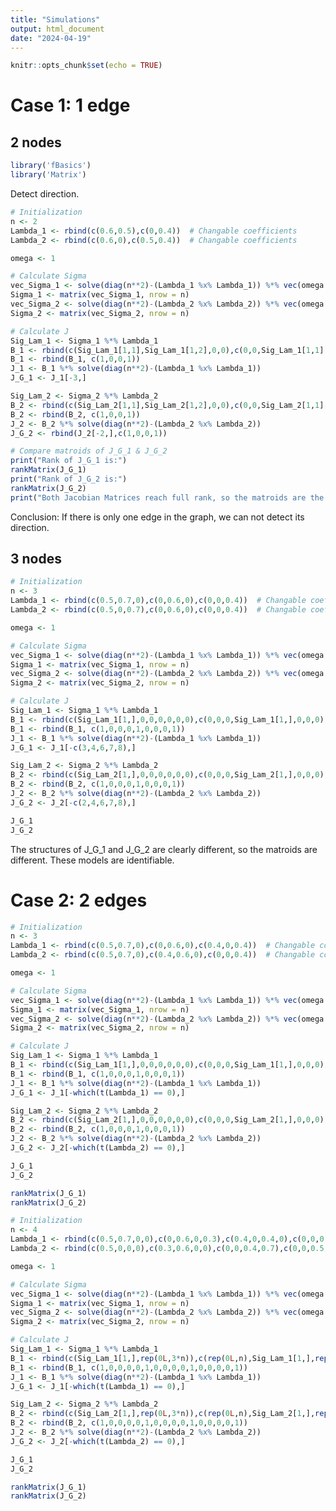```yaml
---
title: "Simulations"
output: html_document
date: "2024-04-19"
---
```


```r
knitr::opts_chunk$set(echo = TRUE)
```

# Case 1: 1 edge

## 2 nodes

```r
library('fBasics')
library('Matrix')
```


Detect direction.
```r
# Initialization
n <- 2
Lambda_1 <- rbind(c(0.6,0.5),c(0,0.4))  # Changable coefficients
Lambda_2 <- rbind(c(0.6,0),c(0.5,0.4))  # Changable coefficients

omega <- 1

# Calculate Sigma
vec_Sigma_1 <- solve(diag(n**2)-(Lambda_1 %x% Lambda_1)) %*% vec(omega * diag(n))
Sigma_1 <- matrix(vec_Sigma_1, nrow = n)
vec_Sigma_2 <- solve(diag(n**2)-(Lambda_2 %x% Lambda_2)) %*% vec(omega * diag(n))
Sigma_2 <- matrix(vec_Sigma_2, nrow = n)

# Calculate J
Sig_Lam_1 <- Sigma_1 %*% Lambda_1
B_1 <- rbind(c(Sig_Lam_1[1,1],Sig_Lam_1[1,2],0,0),c(0,0,Sig_Lam_1[1,1],Sig_Lam_1[1,2]),c(Sig_Lam_1[2,1],Sig_Lam_1[2,2],0,0),c(0,0,Sig_Lam_1[2,1],Sig_Lam_1[2,2])) + Sig_Lam_1 %x% diag(n)
B_1 <- rbind(B_1, c(1,0,0,1))
J_1 <- B_1 %*% solve(diag(n**2)-(Lambda_1 %x% Lambda_1))
J_G_1 <- J_1[-3,]

Sig_Lam_2 <- Sigma_2 %*% Lambda_2
B_2 <- rbind(c(Sig_Lam_2[1,1],Sig_Lam_2[1,2],0,0),c(0,0,Sig_Lam_2[1,1],Sig_Lam_2[1,2]),c(Sig_Lam_2[2,1],Sig_Lam_2[2,2],0,0),c(0,0,Sig_Lam_2[2,1],Sig_Lam_2[2,2])) + Sig_Lam_2 %x% diag(n)
B_2 <- rbind(B_2, c(1,0,0,1))
J_2 <- B_2 %*% solve(diag(n**2)-(Lambda_2 %x% Lambda_2))
J_G_2 <- rbind(J_2[-2,],c(1,0,0,1))

# Compare matroids of J_G_1 & J_G_2
print("Rank of J_G_1 is:")
rankMatrix(J_G_1)
print("Rank of J_G_2 is:")
rankMatrix(J_G_2)
print("Both Jacobian Matrices reach full rank, so the matroids are the same.")
```
Conclusion: If there is only one edge in the graph, we can not detect its direction.

## 3 nodes

```r
# Initialization
n <- 3
Lambda_1 <- rbind(c(0.5,0.7,0),c(0,0.6,0),c(0,0,0.4))  # Changable coefficients
Lambda_2 <- rbind(c(0.5,0,0.7),c(0,0.6,0),c(0,0,0.4))  # Changable coefficients

omega <- 1

# Calculate Sigma
vec_Sigma_1 <- solve(diag(n**2)-(Lambda_1 %x% Lambda_1)) %*% vec(omega * diag(n))
Sigma_1 <- matrix(vec_Sigma_1, nrow = n)
vec_Sigma_2 <- solve(diag(n**2)-(Lambda_2 %x% Lambda_2)) %*% vec(omega * diag(n))
Sigma_2 <- matrix(vec_Sigma_2, nrow = n)

# Calculate J
Sig_Lam_1 <- Sigma_1 %*% Lambda_1
B_1 <- rbind(c(Sig_Lam_1[1,],0,0,0,0,0,0),c(0,0,0,Sig_Lam_1[1,],0,0,0),c(0,0,0,0,0,0,Sig_Lam_1[1,]),c(Sig_Lam_1[2,],0,0,0,0,0,0),c(0,0,0,Sig_Lam_1[2,],0,0,0),c(0,0,0,0,0,0,Sig_Lam_1[2,]),c(Sig_Lam_1[3,],0,0,0,0,0,0),c(0,0,0,Sig_Lam_1[3,],0,0,0),c(0,0,0,0,0,0,Sig_Lam_1[3,])) + Sig_Lam_1 %x% diag(n)
B_1 <- rbind(B_1, c(1,0,0,0,1,0,0,0,1))
J_1 <- B_1 %*% solve(diag(n**2)-(Lambda_1 %x% Lambda_1))
J_G_1 <- J_1[-c(3,4,6,7,8),]

Sig_Lam_2 <- Sigma_2 %*% Lambda_2
B_2 <- rbind(c(Sig_Lam_2[1,],0,0,0,0,0,0),c(0,0,0,Sig_Lam_2[1,],0,0,0),c(0,0,0,0,0,0,Sig_Lam_2[1,]),c(Sig_Lam_2[2,],0,0,0,0,0,0),c(0,0,0,Sig_Lam_2[2,],0,0,0),c(0,0,0,0,0,0,Sig_Lam_2[2,]),c(Sig_Lam_2[3,],0,0,0,0,0,0),c(0,0,0,Sig_Lam_2[3,],0,0,0),c(0,0,0,0,0,0,Sig_Lam_2[3,])) + Sig_Lam_2 %x% diag(n)
B_2 <- rbind(B_2, c(1,0,0,0,1,0,0,0,1))
J_2 <- B_2 %*% solve(diag(n**2)-(Lambda_2 %x% Lambda_2))
J_G_2 <- J_2[-c(2,4,6,7,8),]

J_G_1
J_G_2
```
The structures of J_G_1 and J_G_2 are clearly different, so the matroids are different. These models are identifiable.

# Case 2: 2 edges

```r
# Initialization
n <- 3
Lambda_1 <- rbind(c(0.5,0.7,0),c(0,0.6,0),c(0.4,0,0.4))  # Changable coefficients
Lambda_2 <- rbind(c(0.5,0.7,0),c(0.4,0.6,0),c(0,0,0.4))  # Changable coefficients

omega <- 1

# Calculate Sigma
vec_Sigma_1 <- solve(diag(n**2)-(Lambda_1 %x% Lambda_1)) %*% vec(omega * diag(n))
Sigma_1 <- matrix(vec_Sigma_1, nrow = n)
vec_Sigma_2 <- solve(diag(n**2)-(Lambda_2 %x% Lambda_2)) %*% vec(omega * diag(n))
Sigma_2 <- matrix(vec_Sigma_2, nrow = n)

# Calculate J
Sig_Lam_1 <- Sigma_1 %*% Lambda_1
B_1 <- rbind(c(Sig_Lam_1[1,],0,0,0,0,0,0),c(0,0,0,Sig_Lam_1[1,],0,0,0),c(0,0,0,0,0,0,Sig_Lam_1[1,]),c(Sig_Lam_1[2,],0,0,0,0,0,0),c(0,0,0,Sig_Lam_1[2,],0,0,0),c(0,0,0,0,0,0,Sig_Lam_1[2,]),c(Sig_Lam_1[3,],0,0,0,0,0,0),c(0,0,0,Sig_Lam_1[3,],0,0,0),c(0,0,0,0,0,0,Sig_Lam_1[3,])) + Sig_Lam_1 %x% diag(n)
B_1 <- rbind(B_1, c(1,0,0,0,1,0,0,0,1))
J_1 <- B_1 %*% solve(diag(n**2)-(Lambda_1 %x% Lambda_1))
J_G_1 <- J_1[-which(t(Lambda_1) == 0),]

Sig_Lam_2 <- Sigma_2 %*% Lambda_2
B_2 <- rbind(c(Sig_Lam_2[1,],0,0,0,0,0,0),c(0,0,0,Sig_Lam_2[1,],0,0,0),c(0,0,0,0,0,0,Sig_Lam_2[1,]),c(Sig_Lam_2[2,],0,0,0,0,0,0),c(0,0,0,Sig_Lam_2[2,],0,0,0),c(0,0,0,0,0,0,Sig_Lam_2[2,]),c(Sig_Lam_2[3,],0,0,0,0,0,0),c(0,0,0,Sig_Lam_2[3,],0,0,0),c(0,0,0,0,0,0,Sig_Lam_2[3,])) + Sig_Lam_2 %x% diag(n)
B_2 <- rbind(B_2, c(1,0,0,0,1,0,0,0,1))
J_2 <- B_2 %*% solve(diag(n**2)-(Lambda_2 %x% Lambda_2))
J_G_2 <- J_2[-which(t(Lambda_2) == 0),]

J_G_1
J_G_2

rankMatrix(J_G_1)
rankMatrix(J_G_2)
```

```r
# Initialization
n <- 4
Lambda_1 <- rbind(c(0.5,0.7,0,0),c(0,0.6,0,0.3),c(0.4,0,0.4,0),c(0,0,0,0.3))  # Changable coefficients
Lambda_2 <- rbind(c(0.5,0,0,0),c(0.3,0.6,0,0),c(0,0,0.4,0.7),c(0,0,0.5,0.3))  # Changable coefficients

omega <- 1

# Calculate Sigma
vec_Sigma_1 <- solve(diag(n**2)-(Lambda_1 %x% Lambda_1)) %*% vec(omega * diag(n))
Sigma_1 <- matrix(vec_Sigma_1, nrow = n)
vec_Sigma_2 <- solve(diag(n**2)-(Lambda_2 %x% Lambda_2)) %*% vec(omega * diag(n))
Sigma_2 <- matrix(vec_Sigma_2, nrow = n)

# Calculate J
Sig_Lam_1 <- Sigma_1 %*% Lambda_1
B_1 <- rbind(c(Sig_Lam_1[1,],rep(0L,3*n)),c(rep(0L,n),Sig_Lam_1[1,],rep(0L,2*n)),c(rep(0L,2*n),Sig_Lam_1[1,],rep(0L,n)),c(rep(0L,3*n),Sig_Lam_1[1,]),c(Sig_Lam_1[2,],rep(0L,3*n)),c(rep(0L,n),Sig_Lam_1[2,],rep(0L,2*n)),c(rep(0L,2*n),Sig_Lam_1[2,],rep(0L,n)),c(rep(0L,3*n),Sig_Lam_1[2,]),c(Sig_Lam_1[3,],rep(0L,3*n)),c(rep(0L,n),Sig_Lam_1[3,],rep(0L,2*n)),c(rep(0L,2*n),Sig_Lam_1[3,],rep(0L,n)),c(rep(0L,3*n),Sig_Lam_1[3,]),c(Sig_Lam_1[4,],rep(0L,3*n)),c(rep(0L,n),Sig_Lam_1[4,],rep(0L,2*n)),c(rep(0L,2*n),Sig_Lam_1[4,],rep(0L,n)),c(rep(0L,3*n),Sig_Lam_1[4,])) + Sig_Lam_1 %x% diag(n)
B_1 <- rbind(B_1, c(1,0,0,0,0,1,0,0,0,0,1,0,0,0,0,1))
J_1 <- B_1 %*% solve(diag(n**2)-(Lambda_1 %x% Lambda_1))
J_G_1 <- J_1[-which(t(Lambda_1) == 0),]

Sig_Lam_2 <- Sigma_2 %*% Lambda_2
B_2 <- rbind(c(Sig_Lam_2[1,],rep(0L,3*n)),c(rep(0L,n),Sig_Lam_2[1,],rep(0L,2*n)),c(rep(0L,2*n),Sig_Lam_2[1,],rep(0L,n)),c(rep(0L,3*n),Sig_Lam_2[1,]),c(Sig_Lam_2[2,],rep(0L,3*n)),c(rep(0L,n),Sig_Lam_2[2,],rep(0L,2*n)),c(rep(0L,2*n),Sig_Lam_2[2,],rep(0L,n)),c(rep(0L,3*n),Sig_Lam_2[2,]),c(Sig_Lam_2[3,],rep(0L,3*n)),c(rep(0L,n),Sig_Lam_2[3,],rep(0L,2*n)),c(rep(0L,2*n),Sig_Lam_2[3,],rep(0L,n)),c(rep(0L,3*n),Sig_Lam_2[3,]),c(Sig_Lam_2[4,],rep(0L,3*n)),c(rep(0L,n),Sig_Lam_2[4,],rep(0L,2*n)),c(rep(0L,2*n),Sig_Lam_2[4,],rep(0L,n)),c(rep(0L,3*n),Sig_Lam_2[4,])) + Sig_Lam_2 %x% diag(n)
B_2 <- rbind(B_2, c(1,0,0,0,0,1,0,0,0,0,1,0,0,0,0,1))
J_2 <- B_2 %*% solve(diag(n**2)-(Lambda_2 %x% Lambda_2))
J_G_2 <- J_2[-which(t(Lambda_2) == 0),]

J_G_1
J_G_2

rankMatrix(J_G_1)
rankMatrix(J_G_2)
```


















